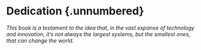 # Dedication {.unnumbered} {#sec-dedication}

_This book is a testament to the idea that, in the vast expanse of technology and innovation, it's not always the largest systems, but the smallest ones, that can change the world._
